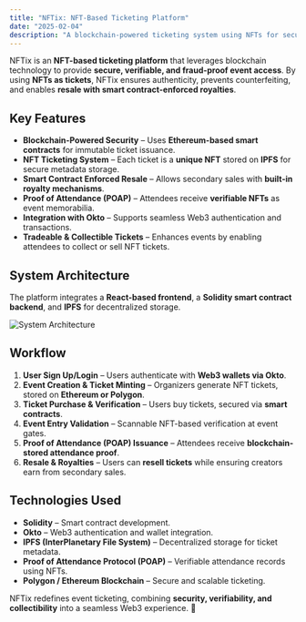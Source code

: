 ```yaml
---
title: "NFTix: NFT-Based Ticketing Platform"
date: "2025-02-04"
description: "A blockchain-powered ticketing system using NFTs for secure, verifiable event access and collectible tickets."
---
```


NFTix is an **NFT-based ticketing platform** that leverages blockchain technology to provide **secure, verifiable, and fraud-proof event access**. By using **NFTs as tickets**, NFTix ensures authenticity, prevents counterfeiting, and enables **resale with smart contract-enforced royalties**.

## Key Features

- **Blockchain-Powered Security** – Uses **Ethereum-based smart contracts** for immutable ticket issuance.
- **NFT Ticketing System** – Each ticket is a **unique NFT** stored on **IPFS** for secure metadata storage.
- **Smart Contract Enforced Resale** – Allows secondary sales with **built-in royalty mechanisms**.
- **Proof of Attendance (POAP)** – Attendees receive **verifiable NFTs** as event memorabilia.
- **Integration with Okto** – Supports seamless Web3 authentication and transactions.
- **Tradeable & Collectible Tickets** – Enhances events by enabling attendees to collect or sell NFT tickets.

## System Architecture

The platform integrates a **React-based frontend**, a **Solidity smart contract backend**, and **IPFS** for decentralized storage. 

![System Architecture](/projects/nft-ticketing-architecture.png)

## Workflow

1. **User Sign Up/Login** – Users authenticate with **Web3 wallets via Okto**.
2. **Event Creation & Ticket Minting** – Organizers generate NFT tickets, stored on **Ethereum or Polygon**.
3. **Ticket Purchase & Verification** – Users buy tickets, secured via **smart contracts**.
4. **Event Entry Validation** – Scannable NFT-based verification at event gates.
5. **Proof of Attendance (POAP) Issuance** – Attendees receive **blockchain-stored attendance proof**.
6. **Resale & Royalties** – Users can **resell tickets** while ensuring creators earn from secondary sales.

## Technologies Used

- **Solidity** – Smart contract development.
- **Okto** – Web3 authentication and wallet integration.
- **IPFS (InterPlanetary File System)** – Decentralized storage for ticket metadata.
- **Proof of Attendance Protocol (POAP)** – Verifiable attendance records using NFTs.
- **Polygon / Ethereum Blockchain** – Secure and scalable ticketing.

NFTix redefines event ticketing, combining **security, verifiability, and collectibility** into a seamless Web3 experience. 🚀

